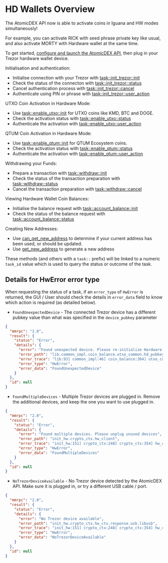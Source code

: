 
# HD Wallets Overview

The AtomicDEX API now is able to activate coins in Iguana and HW modes simultaneously!

For example, you can activate RICK with seed phrase private key like usual, and also activate MORTY with Hardware wallet at the same time.

To get started, [configure and launch the AtomicDEX API](/atomicdex/setup/), then plug in your Trezor hardware wallet device.

Initialisation and authentication:

- Initialise connection with your Trezor with [task::init_trezor::init](trezor_initialisation.html#task-init-trezor-init)
- Check the status of the connecton with [task::init_trezor::status](trezor_initialisation.html#task-init-trezor-status)
- Cancel authentication process with [task::init_trezor::cancel](trezor_initialisation.html#task-init-trezor-cancel)
- Authenticate using PIN or phrase with [task::init_trezor::user_action](trezor_initialisation.html#task-init-trezor-user-action)

UTXO Coin Activation in Hardware Mode:

- Use [task::enable_utxo::init](coin_activation_tasks.html#task-enable-utxo-init) for UTXO coins like KMD, BTC and DOGE.
- Check the activation status with [task::enable_utxo::status](coin_activation_tasks.html#task-enable-utxo-status)
- Authenticate the activation with [task::enable_utxo::user_action](coin_activation_tasks.html#task-enable-utxo-user-action)

QTUM Coin Activation in Hardware Mode:

- Use [task::enable_qtum::init](coin_activation_tasks.html#task-enable-qtum-init) for QTUM Ecosystem coins.
- Check the activation status with [task::enable_qtum::status](coin_activation_tasks.html#task-enable-qtum-status)
- Authenticate the activation with [task::enable_qtum::user_action](coin_activation_tasks.html#task-enable-qtum-user-action)

Withdrawing your Funds:

- Prepare a transaction with [task::withdraw::init](withdraw_tasks.html#withdraw-init)
- Check the status of the transaction preparation with [task::withdraw::status](withdraw_tasks.html#withdraw-status)
- Cancel the transaction preparation with [task::withdraw::cancel](withdraw_tasks.html#withdraw-cancel)

Viewing Hardware Wallet Coin Balances:

- Initialise the balance request with [task::account_balance::init](account_balance_tasks.html#task-account-balance-init)
- Check the status of the balance request with [task::account_balance::status](account_balance_tasks.html#task-account-balance-status)

Creating New Addresses:

- Use [can_get_new_address](hd_address_management.html#can-get-new-address) to determine if your current address has been used, or should be updated.
- Use [get_new_address](hd_address_management.html#get-new-address) to generate a new address

<Note>

These methods (and others with a `task::` prefix) will be linked to a numeric
`task_id` value which is used to query the status or outcome of the task.

</Note>

## Details for HwError error type

When requesting the status of a task, if an `error_type` of `HwError` is returned, the GUI / User should check the details in `error_data` field to know which action is required (as detailed below).

- `FoundUnexpectedDevice` - The connected Trezor device has a different pubkey value than what was specified in the `device_pubkey` parameter

```json
{
  "mmrpc": "2.0",
  "result": {
    "status": "Error",
    "details": {
      "error": "Found unexpected device. Please re-initialize Hardware wallet",
      "error_path": "lib.common_impl.coin_balance.utxo_common.hd_pubkey.hw_ctx",
      "error_trace": "lib:93] common_impl:46] coin_balance:304] utxo_common:163] hd_pubkey:176] hw_ctx:149]",
      "error_type": "HwError",
      "error_data": "FoundUnexpectedDevice"
    }
  },
  "id": null
}
```

- `FoundMultipleDevices` - Multiple Trezor devices are plugged in. Remove the additional devices, and keep the one you want to use plugged in.

```json
{
  "mmrpc": "2.0",
  "result": {
    "status": "Error",
    "details": {
      "error": "Found multiple devices. Please unplug unused devices",
      "error_path": "init_hw.crypto_ctx.hw_client",
      "error_trace": "init_hw:151] crypto_ctx:248] crypto_ctx:354] hw_client:152] hw_client:126]",
      "error_type": "HwError",
      "error_data": "FoundMultipleDevices"
    }
  },
  "id": null
}
```

- `NoTrezorDeviceAvailable` - No Trezor device detected by the AtomicDEX API. Make sure it is plugged in, or try a different USB cable / port.

```json
{
  "mmrpc": "2.0",
  "result": {
    "status": "Error",
    "details": {
      "error": "No Trezor device available",
      "error_path": "init_hw.crypto_ctx.hw_ctx.response.usb.libusb",
      "error_trace": "init_hw:151] crypto_ctx:248] crypto_ctx:354] hw_ctx:120] response:136] usb:46] libusb:195]",
      "error_type": "HwError",
      "error_data": "NoTrezorDeviceAvailable"
    }
  },
  "id": null
}
```
